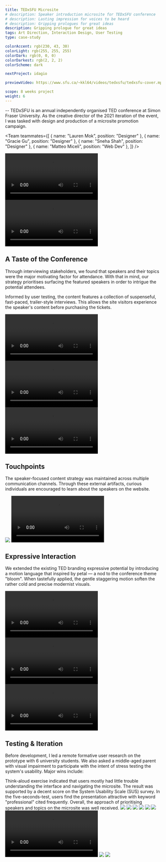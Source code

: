 ```yaml
---
title: TEDxSFU Microsite
# description: Speaker introduction microsite for TEDxSFU conference
# description: Lasting impression for voices to be heard
# description: Gripping prologues for great ideas
description: Gripping prologue for great ideas
tags: Art Direction, Interaction Design, User Testing
type: case-study

colorAccent: rgb(230, 43, 30)
colorLight: rgb(255, 255, 255)
colorDark: rgb(0, 0, 0)
colorDarkest: rgb(2, 2, 2)
colorScheme: dark

nextProject: idagio

previewVideo: https://www.sfu.ca/~kkl64/videos/tedxsfu/tedxsfu-cover.mp4

scope: 8 weeks project
weight: 6
---
```


<FullImage src="/project-assets/tedxsfu/intro.jpg" width={1904} height={1128} />

-- TEDxSFU is an annual independently organised TED conference at Simon Fraser University. As the creative director of the 2021 iteration of the event, I was tasked with design and production of a microsite promotion campaign.

<Team
  teammates={[
    { name: "Lauren Mok", position: "Designer" },
    { name: "Gracie Gu", position: "Designer" },
    { name: "Sneha Shah", position: "Designer" },
    { name: "Matteo Miceli", position: "Web Dev" },
  ]}
/>

<LayoutFull extraMargin>
  <Video
    src="https://www.sfu.ca/~kkl64/videos/tedxsfu/desktop-ui-keyframe.mp4"
    width={2780}
    height={1630}
    seekOnScroll
    preload="auto"
  />
</LayoutFull>
<LayoutFull>
  <Video
    src="https://www.sfu.ca/~kkl64/videos/tedxsfu/mobile-ui-keyframe.mp4"
    width={2780}
    height={1694}
    preload="auto"
    seekOnScroll
  />
</LayoutFull>

## A Taste of the Conference

Through interviewing stakeholders, we found that speakers and their topics were the major motivating factor for attendance. With that in mind, our strategy prioritises surfacing the featured speakers in order to intrigue the potential attendees.

Informed by user testing, the content features a collection of suspenseful, fast-paced, trailer-style interviews. This allows the site visitors experience the speaker's content before purchasing the tickets.

<LayoutFull extraMargin>
  <Video
    src="https://www.sfu.ca/~kkl64/videos/tedxsfu/video-demo.mp4"
    width={1792}
    height={1008}
  >
    <Caption
      wideSpacing
      label="1"
      title="Immersive Experience"
      text="The immersion of edgeless video interface facilitates a feeling of intimacy between audience and the speaker."
    />
  </Video>
</LayoutFull>
<LayoutFull grid="2/1">
  <Video
    src="https://www.sfu.ca/~kkl64/videos/tedxsfu/landing-demo.mp4"
    width={1792}
    height={1008}
    fillHeight
  >
    <Caption
      label="2"
      title="Speaker-Focused Landing"
      wideSpacing
      text={`Visitors are greeted with a seamless carousel of speakers and talk information right away.`}
    />
  </Video>
  <Video
    src="https://www.sfu.ca/~kkl64/videos/tedxsfu/mobile-landing-small.mp4"
    width={582}
    height={730}
  >
    <Caption
      label="3"
      title="Responsiveness"
      text="Touch optimised carousel for mobile navigation."
    />
  </Video>
</LayoutFull>

## Touchpoints

The speaker-focused content strategy was maintained across multiple communication channels. Through these external artifacts, curious individuals are encouraged to learn about the speakers on the website.

<LayoutMainContent grid="2/3" extraMargin>
  <Image
    src="/project-assets/tedxsfu/touchpoint-social.jpg"
    width={583}
    height={663}
  >
    <Caption label="4" />
  </Image>
  <Video
    src="https://www.sfu.ca/~kkl64/videos/tedxsfu/touchpoint-poster.mp4"
    width={882}
    height={882}
  >
    <Caption
      label="5"
      text="Speaker-specific QR code poster as initial touchpoint"
    />
  </Video>
</LayoutMainContent>

## Expressive Interaction

We extended the existing TED branding expressive potential by introducing a motion language that inspired by petal — a nod to the conference theme "bloom". When tastefully applied, the gentle staggering motion soften the rather cold and precise modernist visuals.

<LayoutMainContent extraMargin>
  <Video
    src="https://www.sfu.ca/~kkl64/videos/tedxsfu/transition-demo.mp4"
    width={1792}
    height={1008}
    canScrub={false}
  >
    <Caption label="6" text={`"Bloom" motion language on page transition`} />
  </Video>
</LayoutMainContent>

<LayoutMainContent grid="2/3">
  <Video
    src="https://www.sfu.ca/~kkl64/videos/tedxsfu/font-demo.mp4"
    width={583}
    height={407}
    canScrub={false}
  >
    <Caption
      label="7"
      text={`To achieve the weight animation, I modified Neue Haas Grotesk into a variable typeface.`}
    />
  </Video>
  <Video
    src="https://www.sfu.ca/~kkl64/videos/tedxsfu/button-demo.mp4"
    width={1792}
    height={1008}
    canScrub={false}
  >
    <Caption label="8" text={`Staggering type motion on CTA button`} />
  </Video>
</LayoutMainContent>

## Testing & Iteration

Before development, I led a remote formative user research on the prototype with 6 university students. We also asked a middle-aged parent with visual impairment to participate with the intent of stress testing the system's usability. Major wins include:

<List>
  <ListItem label="1">
    Think-aloud exercise indicated that users mostly had little trouble
    understanding the interface and navigating the microsite. The result was
    supported by a decent score on the System Usability Scale (SUS) survey.
  </ListItem>
  <ListItem label="2">
    In the five-seconds-test, users find the presentation attractive with
    keyword "professional" cited frequently. Overall, the approach of
    prioritising speakers and topics on the microsite was well received.
  </ListItem>
</List>

<LayoutMainContent grid="3/2" extraMargin>
  <Image src="/project-assets/tedxsfu/sus-result.jpg" width={884} height={791}>
    <Caption label="9" text="System Usability Scale survey result" />
  </Image>
  <SlideShow
    label="10"
    text="Users generally enjoyed the speaker focused approach."
  >
    <Image
      src="/project-assets/tedxsfu/testing-quote-1.jpg"
      width={581}
      height={581}
    />
    <Image
      src="/project-assets/tedxsfu/testing-quote-2.jpg"
      width={581}
      height={581}
    />
    <Image
      src="/project-assets/tedxsfu/testing-quote-3.jpg"
      width={581}
      height={581}
    />
    <Image
      src="/project-assets/tedxsfu/testing-quote-4.jpg"
      width={581}
      height={581}
    />
  </SlideShow>
</LayoutMainContent>

<LayoutMainContent grid="2/3" extraMargin>
  <Image
    src="/project-assets/tedxsfu/content-before.jpg"
    width={582}
    height={582}
  >
    <Caption label="Before" />
  </Image>
  <Video
    src="https://www.sfu.ca/~kkl64/videos/tedxsfu/testing-video-demo.mp4"
    width={884}
    height={884}
    rowSpan={3}
    canScrub={false}
  >
    <Caption label="After" />
  </Video>
  <Caption
    label="11"
    title="Wordy Content"
    text="Users had raised that the speakers bio was too verbose to sustain their interest. As a result, the speaker bio was replaced by a snappy speaker interview video in the final design."
    overlay={false}
  />
</LayoutMainContent>

<LayoutMainContent grid="2/3" extraMargin>
  <Image
    src="/project-assets/tedxsfu/navigation-aid-before.jpg"
    width={582}
    height={582}
  >
    <Caption label="Before" />
  </Image>
  <Image
    src="/project-assets/tedxsfu/navigation-aid-after.jpg"
    width={884}
    height={1303}
    rowSpan={3}
  >
    <Caption label="After" />
  </Image>
  <Caption
    label="12"
    title="Lack of In-Page Navigation"
    text="Some users find the lack of in-page navigation frustrating, especially when browsing a lengthy page. To address this, new navigation modules was added to specific pages."
    overlay={false}
  />
</LayoutMainContent>
